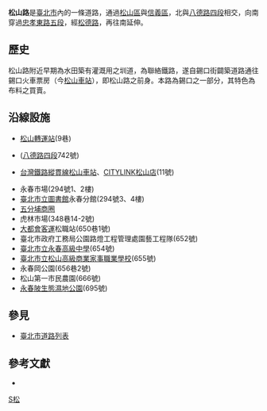 {{Infobox Taiwan Road
|bgcolorh = DARKGREEN
|colorh = WHITE
|name = 松山路
|enname = Songshan. Rd
|level = 區域性主要道路
|sec = 不分段
|line = 雙向線道
|start = [[八德路_(臺北市)|八德路四段]]
|end = [[大都會客運|大都會客運]]松職站
|junc = [[信義路_(台北市)|信義路]]六段、[[福德街|福德街]]、[[松德路|松德路]]、[[忠孝東路|忠孝東路]]五段、[[永吉路|永吉路]]、[[八德路_(臺北市)|八德路四段]]、[[市民大道|市民大道六段]]、[[饒河街觀光夜市|饒河街]]
|image = [[File:松山路_201507.jpg|250px]]<br>[[File:松山路348_demolish_site_201507.jpg|250px]]
|cap = 
|size = 
|left= [[大都會客運|大都會客運]]松職站
|leftdirection  = S
|right = [[八德路_(臺北市)|八德路四段]]
|rightdirection = N
}}
'''松山路'''是[[臺北市|臺北市]]內的一條道路，通過[[松山區_(臺灣)|松山區]]與[[信義區_(臺北市)|信義區]]，北與[[八德路_(臺北市)|八德路四段]]相交，向南穿過[[忠孝東路|忠孝東路五段]]，經[[松德路|松德路]]，再往南延伸。

== 歷史 ==
松山路附近早期為水田築有灌溉用之圳道，為聯絡鐵路，遂自錫口街闢築道路通往錫口火車票房（今[[松山車站_(台灣)|松山車站]]），即松山路之前身。本路為錫口之一部分，其特色為布料之買賣。

==沿線設施==
*[[松山轉運站|松山轉運站]](9巷)
*{{rint|tw|trtc}}{{松山新店線}}([[八德路_(臺北市)|八德路四段]]742號)
*{{rint|tw|tra}}[[台灣鐵路|台灣鐵路]][[縱貫線_(北段)|縱貫線]][[松山車站_(台灣)|松山車站]]、[[CITYLINK_(購物中心)|CITYLINK松山店]](11號)
*永春市場(294號1、2樓)
*[[臺北市立圖書館|臺北市立圖書館]]永春分館(294號3、4樓)
*[[五分埔_(臺北市)|五分埔商圈]]
*虎林市場(348巷14-2號)
*[[大都會客運|大都會客運]]松職站(650巷1號)
*臺北市政府工務局公園路燈工程管理處園藝工程隊(652號)
*[[臺北市立永春高級中學|臺北市立永春高級中學]](654號)
*[[臺北市立松山高級商業家事職業學校|臺北市立松山高級商業家事職業學校]](655號)
*永春岡公園(656巷2號)
*松山第一市民農園(666號)
*[[永春陂生態濕地公園|永春陂生態濕地公園]](695號)

==參見==
*[[臺北市道路列表|臺北市道路列表]]

==參考文獻==
*{{Cite book | author = 郭大玄等 | title = 信義區志 | location =  | publisher = 臺北市信義區公所 | date =  | pages = 218頁 | ISBN =  | accessdate = 2017-04-20 | url = http://xydo.gov.taipei/ct.asp?xItem=13955686&CtNode=50619&mp=124091 | language =  | quote =  | archive-date = 2017-07-04 | archive-url = https://web.archive.org/web/20170704102306/http://xydo.gov.taipei/ct.asp?xItem=13955686&CtNode=50619&mp=124091 | dead-url = no }}
{{臺北市山區主要道路}}
{{臺北市市區主要道路}}
{{台北信義計畫區}}
[[Category:臺北市街道|S松]]